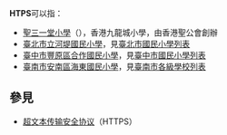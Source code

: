 {{noteTA
|G1=IT
}}
'''HTPS'''可以指：
* [[聖三一堂小學|聖三一堂小學]]（{{lang|en|Holy Trinity Primary School}}），香港九龍城小學，由香港聖公會創辦
* [[臺北市立河堤國民小學|臺北市立河堤國民小學]]，見[[臺北市國民小學列表|臺北市國民小學列表]]
* [[臺中市豐原區合作國民小學|臺中市豐原區合作國民小學]]，見[[臺中市國民小學列表|臺中市國民小學列表]]
* [[臺南市安南區海東國民小學|臺南市安南區海東國民小學]]，見[[臺南市各級學校列表|臺南市各級學校列表]]

== 參見 ==
* [[超文本传输安全协议|超文本传输安全协议]]（HTTPS）

{{消歧義|Cat=四字拉丁字母縮寫消歧義}}